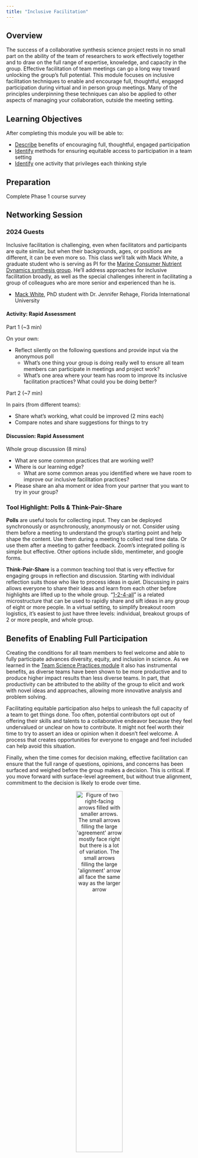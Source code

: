 ```yaml
---
title: "Inclusive Facilitation"
---
```


## Overview

The success of a collaborative synthesis science project rests in no small part on the ability of the team of researchers to work effectively together and to draw on the full range of expertise, knowledge, and capacity in the group. Effective facilitation of team meetings can go a long way toward unlocking the group's full potential. This module focuses on inclusive facilitation techniques to enable and encourage full, thoughtful, engaged participation during virtual and in person group meetings. Many of the principles underpinning these techniques can also be applied to other aspects of managing your collaboration, outside the meeting setting.

## Learning Objectives

After completing this module you will be able to: 

- <u>Describe</u> benefits of encouraging full, thoughtful, engaged participation
- <u>Identify</u> methods for ensuring equitable access to participation in a team setting
- <u>Identify</u> one activity that privileges each thinking style

## Preparation

Complete Phase 1 course survey

## Networking Session

:::panel-tabset
### 2024 Guests

Inclusive facilitation is challenging, even when facilitators and participants are quite similar, but when their backgrounds, ages, or positions are different, it can be even more so. This class we'll talk with Mack White, a graduate student who is serving as PI for the [Marine Consumer Nutrient Dynamics synthesis group](https://lternet.edu/working-groups/marine-consumer-nutrient-dynamics/). He'll address approaches for inclusive facilitation broadly, as well as the special challenges inherent in facilitating a group of colleagues who are more senior and experienced than he is.

- [Mack White](https://mackwhite.github.io/), PhD student with Dr. Jennifer Rehage, Florida International University  
:::

::: {.callout-note icon="false"}
#### Activity: Rapid Assessment

Part 1 (~3 min)

On your own:

- Reflect silently on the following questions and provide input via the anonymous poll
    - What's one thing your group is doing really well to ensure all team members can participate in meetings and project work?
    - What's one area where your team has room to improve its inclusive facilitation practices? What could you be doing better?

Part 2 (~7 min)

In pairs (from different teams):

- Share what's working, what could be improved (2 mins each)
- Compare notes and share suggestions for things to try

:::

::: {.callout-warning icon="false"}
#### Discussion: Rapid Assessment

Whole group discussion (8 mins)

- What are some common practices that are working well?
- Where is our learning edge?
    - What are some common areas you identified where we have room to improve our inclusive facilitation practices? 
- Please share an aha moment or idea from your partner that you want to try in your group?

:::

### Tool Highlight: Polls & Think-Pair-Share

**Polls** are useful tools for collecting input. They can be deployed synchronously or asynchronously, anonymously or not. Consider using them before a meeting to understand the group's starting point and help shape the content. Use them during a meeting to collect real time data. Or use them after a meeting to gather feedback. Zoom's integrated polling is simple but effective. Other options include slido, mentimeter, and google forms.

**Think-Pair-Share** is a common teaching tool that is very effective for engaging groups in reflection and discussion. Starting with individual reflection suits those who like to process ideas in quiet. Discussing in pairs allows everyone to share their ideas and learn from each other before highlights are lifted up to the whole group. "[1-2-4-all](https://www.liberatingstructures.com/1-1-2-4-all/)" is a related microstructure that can be used to rapidly share and sift ideas in any group of eight or more people. In a virtual setting, to simplify breakout room logistics, it's easiest to just have three levels: individual, breakout groups of 2 or more people, and whole group.

## Benefits of Enabling Full Participation

Creating the conditions for all team members to feel welcome and able to fully participate advances diversity, equity, and inclusion in science. As we learned in the [Team Science Practices module](https://lter.github.io/ssecr/mod_team-sci.html) it also has instrumental benefits, as diverse teams have been shown to be more productive and to produce higher impact results than less diverse teams. In part, that productivity can be attributed to the ability of the group to elicit and work with novel ideas and approaches, allowing more innovative analysis and problem solving.

Facilitating equitable participation also helps to unleash the full capacity of a team to get things done. Too often, potential contributors opt out of offering their skills and talents to a collaborative endeavor because they feel undervalued or unclear on how to contribute. It might not feel worth their time to try to assert an idea or opinion when it doesn't feel welcome. A process that creates opportunities for everyone to engage and feel included can help avoid this situation.

Finally, when the time comes for decision making, effective facilitation can ensure that the full range of questions, opinions, and concerns has been surfaced and weighed before the group makes a decision. This is critical. If you move forward with surface-level agreement, but without true alignment, commitment to the decision is likely to erode over time. 

<p align="center">
<img src="images/figure_agreement-alignment.png" alt="Figure of two right-facing arrows filled with smaller arrows. The small arrows filling the large 'agreement' arrow mostly face right but there is a lot of variation. The small arrows filling the large 'alignment' arrow all face the same way as the larger arrow" width="50%"/>
</p>

## Moving from Debate to Dialogue

Dialogue is a collaborative effort to understand and learn from each other. Debate, on the other hand, is an oppositional effort to convince the other side that you are right. Inclusive facilitation aims to support dialogue and skillful discussion. Dialogue allows groups to recognize the limits on their own and others' individual perspectives and to strive for more coherent thought. Dialogue becomes a container for collective thinking and exploration - a process that can take teams in directions not imagined or planned. In dialogue, all views are treated as equally valid, and different views are presented as a means toward discovering a new view. Participants listen to understand one another, not to win. Complex issues are explored and shared meaning is created. When it comes time to make a decision, skillful discussion is required. Both skillful discussion and dialogue are critical to the collaborative process, and the more artfully a group can move between these two forms of discourse (and out of less productive debate and polite discussion) according to what is needed, the more effective the group will be.

:::{.panel-tabset}

#### Debate

- Intent to win
- Listening to be understood
- Power struggles
- Competition "turf war"
- Loudest wins
- Ideas judged by who says them

#### Polite Discussion

- Intent to protect self, others
- Surface friendly
- Ideas judged by friendships/relationships
- Impulsive, based on feeling, low data
- Influence occurs outside the meeting
- Limited active or empathetic listening

#### Skillful Discussion

- Intent is closure; informed decisions
- Balance influence and inquiry
- Focus on issues not personalities
- Reasoning is made explicit
- Ask about assumptions without criticizing
- Influence is based in logic and data

#### Dialogue

- Intent to build mutual understanding
- Listening to understand thoughts and feelings
- Able to suspend assumptions
- Energy used to find the right questions
- "Container" for collective thinking
- Influence is found in shared meaning created by groups

:::

David Kantor’s Four Player Model is a helpful tool for diagnosing “stuck” patterns of communication, (including entrenched debate and polite discussion), and interceding to help shift to a more productive pattern. 

Based on over 30 years of observation and study of face-to-face communication in many groups, Kantor developed the Four Player Model and a broader theory of Structural Dynamics. The model identifies four actions of effective communication:

- **Move** - Initiate an idea, action, or direction for conversation
- **Follow** - Continue the direction or flow of the conversation; support a move, either by agreeing or asking for more information
- **Oppose** - Challenge or disagree with the idea, action, or suggested direction
- **Bystand** - Notice and articulate what’s happening in the conversation, add a neutral perspective

<p align="center">
<img src="images/figure_four-player-model.png" alt="Figure of four modes of communication, arrayed on two axes - Move versus Oppose on the axis of Advocacy and Follow vs. Bystand on the axis of Inquiry." width="95%"/>
</p>

Each action in a group conversation can be coded into one of these four action modes. Most of us have one of these modes that we feel most comfortable in and tend to default to in a group. The most effective conversations involve good listening and the skillful use of all four modes. Common “stuck” patterns emerge when groups are not deploying all four actions.

<p align="center">
<img src="images/figure_stuck-communication-patterns.png" alt="Four common patterns of 'stuck' communication: Serial Moves, Polite Discussion, Point-Counterpoint Debate, and Covert Opposition." width="95%"/>
</p>

:::{.panel-tabset}

#### Serial Moves
Lots of idea generation; may feel like a barrage; no clear thread, decision, or follow through

#### What to Do
Any of the other modes can help here, since move is the only mode being engaged.

Add a **follow** to give momentum to a particular move and steer the conversation in that direction, e.g., “Can we go back to the idea that Jose put on the table? That felt like a topic that could really use our attention. Shall we focus there?”

Offer an effective **oppose** - “We’ve heard a lot of different ideas. I’d like to focus on the one  Amelia laid out. I’m interested in the research question, but I don’t think machine learning is going to be the most productive approach. Can we dig in to this one?”

Use a **bystand** to bring awareness to and dirsupt the dynamic - “Hey gang, we’re 20 minutes into our call and we’ve put a lot of different topics on the table. Where do we want to focus ourselves so we can walk away with some clear next steps?”

:::

:::{.panel-tabset}

#### Polite Discussion
Moves are followed with little discussion or resistance; also known as Courteous Compliance

#### What to Do
Prompt an effective **oppose**: 

- Who sees it differently? 
- What’s at risk here? 
- What other angles should we consider?

Invite a **bystand**:

- Where is the group right now? 
- What are you noticing? 
- Is there an elephant in the room that needs to be named?

:::

:::{.panel-tabset}

#### Point-Counterpoint / Debate
Individuals are locked in a back and forth where each move is met with resistance / opposition

#### What to Do
Invite a **follow**: 

- What do you like about the proposal on the table? 
- What do you agree with that we could build upon?

Coach for a more effective **oppose** by inviting those who have been opposing to identify some aspect of the idea they do agree with (even if only 2%), in addition to the specific aspects they object to.

Invite a **bystand**:

- In addition to the two viewpoints on the table, I’d love to hear from some other perspectives. 
- What are you noticing? 
- What might we be missing?

:::

:::{.panel-tabset}

#### Covert Opposition
On the surface, moves are followed, and the conversation appears harmonious, but below the surface, people have unspoken reservations. Opposition tends to be expressed outside the bounds of the conversation or harbored as resentment.

Uneven power dynamics are often behind this pattern - group members defer to the moves of those with more power or seniority.

#### What to Do
Invite those with more power to experiment with **following** or **bystanding** to open up space for other players to make a **move**.

Prompt a transparent **oppose**: 

- Who sees it differently? 
- What’s at risk here? 
- Are there some cons to the proposed idea?

If others aren’t comfortable, you can offer an **oppose**, e.g., by suggesting the limits of the proposed **move** be tested across different scenarios.

Offer a **bystand**, e.g., "I want to offer a reflection from another team I was part of. On that team, we kept having meetings where it seemed like everyone was in agreement, but then we would leave, and over and over again there’d be little follow through and more than a little grousing. People’s real opinions were only coming out in side conversations outside of the meeting. We lost a lot of time and forward momentum because people didn’t feel like they could air their concerns in the larger group. Do you see that happening here? Does anyone have a suggestion for how to make this a safer space to critically discuss ideas?"

:::

## Designing Meetings for All Thinking Styles

As we learned earlier in the course, people have different thinking preferences which influence what they expect and enjoy in group processes (see Ned Herrmann's Whole Brain Model below).

<p align="center">
<img src="images/figure_whole-brain-model.png" alt="Top-down image of a human brain divided into four sections next to a circle divided into the same sections. Top left of both is blue, labeled 'analytical' in the circle. Top right is yellow, labeled 'experimental' in the circle. Bottom right is red and labeled 'relational' in circle. Bottom left is green and is labeled 'practical' in the circle. The circle also labels the lines separating each pair of adjacent quadrants as follows: analytical and experimental is 'intellectual', experimental and relational is 'intuitive', relational and practical is 'instinctive', and practical and analytical is 'rational'." width="80%"/>
<figcaption> Ned Herrmann's Whole Brain Model </figcaption>
</p>

<p align="center">
<img src="images/figure_thinking-style-expects.png" alt="Circle divided into same quadrants as previous image where each quadrant contains the expectations and enjoyments of that thinking style. Top left expects clear/concise info, well articulated ideas, accuracy, and certainty and enjoys a good debate, critical analysis, and readings. Top right expects an overview, a conceptual framework, freedom to explore, analogies/metaphors, and visuals and enjoys initiative and imagination, connections to other approaches, newness and 'fun'. Bottom right expects involvement with others, personal anecdotes, experimental approach, and feelings to be considered and enjoys the personal touch, group discussion and harmony. Bottom left expects step-by-step unfolding, detailed program, punctuality, and an explanation of how and enjoys a structured approach, low risk, and concrete examples" width="70%"/>
</p>

::: {.callout-note icon="false"}
#### Activity: Meeting Design + Facilitation Likes & Dislikes

**Group brainstorm** (10 mins)

Think about your own dominant thinking preference(s) - analytical, practical, relational, or experimental. Now think back to meetings and group processes you have been a part of. With this thinking preference in mind, what facilitation or meeting design techniques have you really appreciated? What allowed you to fully participate? Conversely, what did you find frustrating? 

- Open the EasyRetro collaborative whiteboard (link provided in the chat and in the notes doc)
- Find the column for the thinking preference you focused on
- Add the specific practices, tools, or techniques that you like by clicking the grey plus sign at the top of that column - one idea per card
- Feel free to emphasize other people's ideas by clicking the thumbs up
- Add a comment or question to any card by clicking the speech bubble

Now consider the expectations and preferences of the other thinking styles noted in the figure above and shared by your classmates. Are there any that you commonly overlook when you are planning a meeting? 

:::

### Tool Highlight: Collaborative Whiteboards

**Collaborative whiteboards** are useful tools for capturing ideas from a group during virtual meetings. They range from simple (EasyRetro, Zoom's whiteboard function) to complex (Mural, miro). Benefits include simultaneous input, the ability to organize information into discrete, movable chunks, and the visual (and lasting) nature of the output.

## Ensuring Equitable Access to Participation

To tap diverse perspectives and catalyze productivity and creative problem-solving, we need to design meetings (and projects) so <u>everyone</u> can participate fully, rather than just a few. When tackling complex challenges, voices from the edge are often critical to uncovering new insights and approaches. Democratizing participation doesn't have to be all about controlling the dominant voices in a group; with thoughtful planning and some simple tools, you can design any conversation so that everyone can contribute.

A few simple techniques can help:
 
1. Mix up the format, e.g., combining silent reflection, round robin, breakout groups, plenary, and/or "liberating structures" (more on these below)
2. Offer different channels for information sharing - verbal, nonverbal, written, visual, informal, formal
3. Track and stack who wants to speak 
4. Invite, amplify, and credit "quieter" voices 
5. Use active listening - reflect back what you think you are hearing in simple terms and check your assumptions regularly

Be creative and empathetic when you design your agenda. Think about your participants and what is going to help _all of them_ participate fully and creatively. Beyond the thinking preferences, you may also want to consider these other dimensions of diversity when planning your process design and facilitation:

- Introverts vs. extroverts
- Visual, auditory and kinesthetic learners
- Disciplinary diversity
- Career stage
- Language
- Time zone (for geographically distributed teams)

## Process Design

Good meeting design starts with understanding your purpose and objectives, as well as your participants. Once you understand why you need to meet (your overarching goal) and what you want to accomplish (the specific outcomes you are driving toward), you can turn to how you will accomplish your purpose (i.e. the agenda of activities, timings, and tech) and who will play what roles. You want participants to know their role and how to be at their best. 

A good rule of thumb is to allow 2-3x as much time to plan a meeting as its duration. 

<p align="center">
<img src="images/figure_meeting-design-questions.png" alt="Figure separating meeting planning into 'why, what, how, and who' facets" width="95%"/>
</p>

## Online Meetings

Online meetings benefit from all the same considerations as in person meetings, plus a little extra care and planning. Keeping your team engaged is doubly challenging in a virtual setting: our computers are full of distractions (email! notifications! internet rabbit holes!) AND as the facilitator, it's harder to tell whether participants are engaged when all you have to go on is a small video window. Managing people's energy and attention and creating opportunities for real human connection are real challenges. On the flip side, online meetings allow distributed teams to stay connected and can provide a dynamic and rich platform for shared work.

In addition to the general tips above, in online settings:

1. Be thoughtful and equitable when scheduling across time zones
2. Develop online meeting norms for your team and enforce them (e.g., use of chat, indicating you want to speak)
3. Ask a team member to help you monitor the chat and assist participants with tech or connectivity challenges
4. Encourage personal connection (e.g., with check ins, invitations to have video on)
4. Check engagement regularly
5. Provide breaks (bio breaks, silence, invitations to step away from the screen for reflection)
6. Make video optional 
7. Take advantage of tech tools (breakout rooms, polls, shared notes, virtual whiteboards, recording, transcription, etc.)
 
## Roles

It's very difficult to both facilitate a conversation and engage fully in it as a participant. If you add taking notes on top of that, it's sure to become overwhelming. So recruit some help. The number of roles you need to fill will depend on the size of the group and the complexity of the process. Online meetings particularly benefit from a team approach to facilitation. Share and rotate duties over time:

- **Process facilitator** - sets tone and pace, mediates conflicts, and ensures all voices are being heard, interpersonal dynamics are positive/effective, and group is staying on task
- **Meeting chair** (optional) - keeps an eye on the overall vision and progress of the meeting
- **Timekeeper** - may also be the chair or facilitator
- **Tech Host** - monitors chat, sets up breakout rooms, records meeting, troubleshoots technology as needed in virtual/hybrid meetings
- **Notetaker** - captures action items and notes, often in a google doc that can be viewed and added to by others; may also produce a meeting summary
- **Scribe** - captures important points that can be seen in real time by the whole group, usually on a whiteboard or flipchart
- **Spotter** - keeps a running list of who is waiting to speak (especially in large groups or intense discussions)
- **Relationship monitor** - tracks group dynamics and actively works to help everyone feel included and engaged on personal and social levels, may also be the facilitator
- **Participation monitor** - engineers opportunities for participation, quells interrupters, amplifies and credits the messages of quieter participants, may also be the facilitator

As you get to know your team members, you can start to match people to these different roles based on their skills and recruit them to help.

## Alternatives to Conventional Meeting Structures

Differences in thinking and learning styles, disciplinary background, power, and other dimensions of diversity mean that there's no such thing as a one-size-fits-all approach for participatory processes. Nonetheless, we tend to default to a small set of traditional ways of sharing information and engaging people when we meet. These conventional structures are often either too limiting (presentations, status reports, and managed discussions) or too free-form and disorganized (open discussions and brainstorms) to effectively tap the wisdom of the group (Lipmanowicz and McCandless, 2014). To support the engagement of all participants, we need to break out of those traditional ways of meeting.

Books and websites like Liberating Structures, Gamestorming, and the Facilitator's Guide to Participatory Decisionmaking offer dozens of alternative group processes (see Resources). Known as microstructures or knowledge games, these simple, fun activities are designed to include everyone, distribute control, and unleash creativity. One or more activities can be matched to your intended outcomes and arranged in a sequence to advance the team toward your overall goal. Liberating Structures offers a [matching matrix](https://www.liberatingstructures.com/matching-matrix) to help you identify microstructures that could fit your needs and an app you can use to browse and assemble strings of activities. [Gamestorming](https://gamestorming.com/) organizes their activities into categories (e.g. games for opening, games for decision-making) for exploration.

Here are a few microstructures that work well for small group virtual meetings. They also work for larger groups and in person settings:

### Tool Highlights: Microstructures

| **Microstructure** | **Thinking Preference** | **Purpose** | **How It Works** |
|:---|:---:|:------------|:---------------------|
| Icebreaker / check in | **<span style="color:red">Relational</span>** | Connect as a team, start on a positive, human note | Many versions exist, e.g., one word to describe how you are arriving; one thing you are feeling grateful for today; coolest thing you've learned lately; describe where you grew up without using any place names, etc. |
| Round robin / go around | **<span style="color:blue">Analytical</span>**, **<span style="color:red">Relational</span>** | Hear from everyone | Everyone answers the same prompt. Alternatives to going in order: each speaker calls on the next person after they have shared - keeping track of who has / hasn't spoken keeps people paying attention; popcorn-style - people share in the order that they feel moved to speak |
| [1,2,4,all](https://www.liberatingstructures.com/1-1-2-4-all/) | **<span style="color:blue">Analytical</span>**, **<span style="color:green">Practical</span>**, **<span style="color:gold">Experimental</span>**, **<span style="color:red">Relational</span>** | Engage everyone in generating questions, ideas, and suggestions | Individual reflection; Pair share; Two pairs combine and share as a group of 4; Small groups share highlights with whole group |
| [Min specs](https://www.liberatingstructures.com/14-min-specs/) | **<span style="color:gold">Experimental</span>** | Specify simple rules the group must follow to achieve your purpose | 1,2,4,all format; Individuals brainstorm things the group must do or must not do to achieve its purpose; Share in pairs or small groups; Pare the list down to the minimum set of rules you could follow and still achieve the purpose |
| [Affinity Map](https://gamestorming.com/?s=affinity+map) | **<span style="color:blue">Analytical</span>**, **<span style="color:red">Relational</span>** | Surface ideas, detect patterns, and analyze | Brainstorm ideas using sticky notes on a wall or virtual whiteboard; Cluster into categories; If useful, prioritize within categories |
| [Brainwriting](https://gamestorming.com/brainwriting/) | **<span style="color:blue">Analytical</span>**, **<span style="color:green">Practical</span>**, **<span style="color:gold">Experimental</span>**, **<span style="color:red">Relational</span>** | Surface and elaborate ideas | (1) Brainstorm ideas in a google doc or virtual whiteboard (or on index cards in person); (2) Read and add to each other's ideas; (3) Discuss |
| [What, So What, Now What](https://www.liberatingstructures.com/9-what-so-what-now-what-w/) | **<span style="color:blue">Analytical</span>**, **<span style="color:green">Practical</span>**, **<span style="color:gold">Experimental</span>** | Make sense of past progress or experiences and decide on future actions | What - As a group, compile the facts and observations relevant to the context; So What - Reflect on the facts and their implications, identify patterns, generate hypotheses; Now What - Draw conclusions - What actions make sense? |
| [Fist to Five](https://gamestorming.com/five-fingered-consensus/) / Gradient of Agreement | **<span style="color:green">Practical</span>**, **<span style="color:red">Relational</span>** | Assess degree of consensus; seek closure | Use when ready to close a discussion or make a decision; Invite participants to rate their level of agreement with a proposal on a scale of 0-5; Five fingers means "absolute, total agreement or support" and a fist means "complete opposition" |
| Polling | **<span style="color:blue">Analytical</span>**, **<span style="color:green">Practical</span>** | Rank alternatives | Before you start - clarify how you will use the results - are you gathering information or taking a vote to make a decision?; Decide how many votes per person; In person - use sticky dots; Virtually - use +1s in a google doc or a digital polling tool (e.g., Zoom, Mural, slido) |
| Feasibility-Impact Matrix (see figure below) | **<span style="color:blue">Analytical</span>**, **<span style="color:green">Practical</span>**, **<span style="color:gold">Experimental</span>** | Compare alternatives | Discuss and agree on definitions for two criteria for evaluating ideas: feasibility of implementation and impact potential; Rate each idea against these two axes and map onto 2x2 grid |

<p align="center">
<img src="images/figure_project-impact-vs-feasibility.png" alt="Graph of impact versus feasibility where both axes range from low to high and the plot area is divided into four equal sections" width="70%"/>
</p>

## Harvesting Content

As you go, and definitely before your meeting is over, engage your team in synthesizing and capturing the information that has been discussed. This helps you to deepen understanding, document your workflow and decisions, and pick up easily next time. Use a consistent system - like a running notes document linked in the calendar item. Graphics or drawings can be a valuable complement to oral and written content in making thinking visible.

<p align="center">
<img src="images/image_visible-thinking.png" alt="Art of many groups of people with blue speech bubbles connected by an orange amorphous cloud" width="100%"/>
<figcaption> Making thinking visible, Credit: Nancy Margulies, World Cafe, Flickr </figcaption>
</p>

Consider using:

- Grids to organize information
- Conceptual models or mind maps to articulate shared understanding of complex systems 
- Manifestos, abstracts, and other written collateral to distill ideas

When capturing notes, try to use people's own words; if necessary ask them to distill long or complex points into a headline you can capture. Invite them to offer corrections if the notetaker didn't capture what they meant.

::: {.callout-note icon="false"}
#### Activity: Team Planning
**Part 1** (~1 min)

On your own:

- Think about an upcoming team meeting that hasn't yet been planned
    - _Why will you be meeting? What do you think should be the purpose of that meeting?_ 

**Part 2** (~20 min)

In your project team:

- Decide as a group which upcoming meeting you want to focus on
- Identify a facilitator, timekeeper, reporter for TODAY's breakout session (not the meeting)
- Use round robin or silent google doc'ing to hear everyone's answers to the prompt
- Plan your next meeting together (resources: EasyRetro board, tools highlighted above)
    - Agree on the meeting purpose
    - Identify 1-3 intended outcomes
    - Draft an agenda for the meeting
    - _What activities will you use to make your meeting inclusive? Can you include an activity that preferences each thinking style?_
    - Identify roles and responsibilities
    - What's your plan for harvesting content?
    - Identify any prep work for participants and for the facilitator(s)
- Discuss:
    - _How might things get off track?_
    - _What's your plan if they do?_
- Modify your plan as needed

:::

::: {.callout-warning icon="false"}
#### Discussion: Team Planning & Wrap Up

Whole group discussion (10 mins)

- What activities did you identify to help make your meeting inclusive to all the thinking styles on your team?
- Where would you like advice from the group?
- Are there other questions you are holding related to inclusive facilitation?

:::

## Additional Resources

### Papers & Documents

- Khuri et al., [Inclusive Practice Glossary for Facilitators](https://collaborativecapacities.com/wp-content/uploads/Inclusive_Practice_Glossary_for_Facilitators-March2024.pdf). **2024**.
- Cravens, A.E., _et al._, [Science facilitation: navigating the intersection of intellectual and interpersonal expertise in scientific collaboration](https://doi.org/10.1057/s41599-022-01217-1). **2022**.
- Woodley, L. _et al._, [A guide to using virtual events to facilitate community building: Making a PACT for more engaging virtual meetings and events](https://doi.org/10.5281/zenodo.4987666). **2021**.
- Tarallo, B. & Monlux, M. Surviving the Horror of Online Meetings: How to Facilitate Good Virtual Meetings & Manage Meeting Monsters. **2021**.
- Lipmanowicz & McCandless. The Surprising Power of Liberating Structures: Simple Rules to Unleash a Culture of Innovation. Liberating Structures Press. **2014**.
- Kaner, S. [Facilitator's Guide to Participatory Decision-Making (Revised)](https://bookshop.org/p/books/facilitator-s-guide-to-participatory-decision-making-sam-kaner/11179446?ean=9781118404959). **2014**.
- Kantor, D. Reading the room: Group dynamics for coaches and leaders. John Wiley & Sons. **2012**.
- Gray, D. _et al._, Gamestorming: A Playbook for Innovators, Rulebreakers, and Changemakers. O'Reilly Media. **2010**.
- Bohm, D. On Dialogue. Routledge Classics. **2004**.

### Workshops & Courses

- [IAF Endorsed™ Facilitation Training Programmes](https://www.iaf-world.org/site/professional/endorsement)
- [Facilitation Training Programs recommended by the Facilitator School](https://www.facilitator.school/best-facilitation-training-courses)

### Websites

- [Liberating Structures: Including and Unleashing Everyone](https://www.liberatingstructures.com/)
- [Gamestorming](https://gamestorming.com/)
- [SciTS and Team Science Resources](https://www.inscits.org/scits-a-team-science-resources) compiled by INSciTS, the International Network for the Science of Team Science
- [Dealing with Disruptive Behaviors in Meetings](https://coast.noaa.gov/ddb/)
